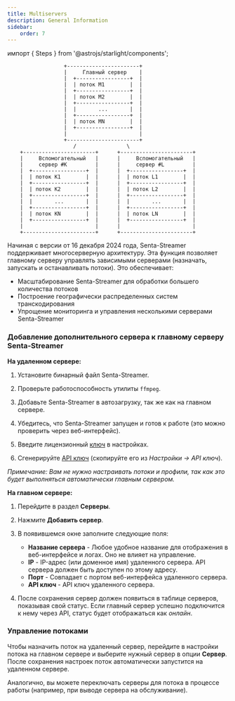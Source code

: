 ```yaml
---
title: Multiservers  
description: General Information
sidebar:
    order: 7
---
```


импорт { Steps } from '@astrojs/starlight/components';

```
                  +-----------------------+             
                  |     Главный сервер    |
                  |  +-----------------+  |
                  |  | поток M1        |  |
                  |  +-----------------+  |
                  |  | поток M2        |  |
                  |  +-----------------+  |
                  |  |       ...       |  |
                  |  +-----------------+  |
                  |  | поток MN        |  |
                  |  +-----------------+  |
                  |                       |
                  +-----------------------+
                     /                \
    +-----------------------+      +-----------------------+
    |     Вспомогательный   |      |     Вспомогательный   |
    |     сервер #K         |      |     сервер #L         |
    |  +-----------------+  |      |  +-----------------+  |
    |  | поток K1        |  |      |  | поток L1        |  |
    |  +-----------------+  |      |  +-----------------+  |
    |  | поток K2        |  |      |  | поток L2        |  |
    |  +-----------------+  |      |  +-----------------+  |
    |  |       ...       |  |      |  |       ...       |  |
    |  +-----------------+  |      |  +-----------------+  |
    |  | поток KN        |  |      |  | поток LN        |  |
    |  +-----------------+  |      |  +-----------------+  |
    |                       |      |                       |
    +-----------------------+      +-----------------------+              
```

Начиная с версии от 16 декабря 2024 года, Senta-Streamer поддерживает многосерверную архитектуру. Эта функция позволяет главному серверу управлять зависимыми серверами (назначать, запускать и останавливать потоки). Это обеспечивает:

- Масштабирование Senta-Streamer для обработки большего количества потоков
- Построение географически распределенных систем транскодирования
- Упрощение мониторинга и управления несколькими серверами Senta-Streamer

### Добавление дополнительного сервера к главному серверу Senta-Streamer

**На удаленном сервере:**

<Steps>

1. Установите бинарный файл Senta-Streamer.

1. Проверьте работоспособность утилиты `ffmpeg`.

1. Добавьте Senta-Streamer в автозагрузку, так же как на главном сервере.

1. Убедитесь, что Senta-Streamer запущен и готов к работе (это можно проверить через веб-интерфейс).

1. Введите лицензионный [ключ](/en/senta/getting-started/add-license) в настройках.

1. Сгенерируйте [API ключ](/en/senta/getting-started/api) (скопируйте его из *Настройки → API ключ*).

</Steps>

*Примечание: Вам не нужно настраивать потоки и профили, так как это будет выполняться автоматически главным сервером.*

**На главном сервере:**

<Steps>

1. Перейдите в раздел **Серверы**.

1. Нажмите **Добавить сервер**.

1. В появившемся окне заполните следующие поля:
   - **Название сервера** - Любое удобное название для отображения в веб-интерфейсе и логах. Оно не влияет на управление.
   - **IP** - IP-адрес (или доменное имя) удаленного сервера. API сервера должен быть доступен по этому адресу.
   - **Порт** - Совпадает с портом веб-интерфейса удаленного сервера.
   - **API ключ** - API ключ удаленного сервера.

1. После сохранения сервер должен появиться в таблице серверов, показывая свой статус. Если главный сервер успешно подключится к нему через API, статус будет отображаться как *онлайн*.

</Steps>

### Управление потоками

Чтобы назначить поток на удаленный сервер, перейдите в настройки потока на главном сервере и выберите нужный сервер в опции **Сервер**. После сохранения настроек поток автоматически запустится на удаленном сервере.

Аналогично, вы можете переключать серверы для потока в процессе работы (например, при выводе сервера на обслуживание).